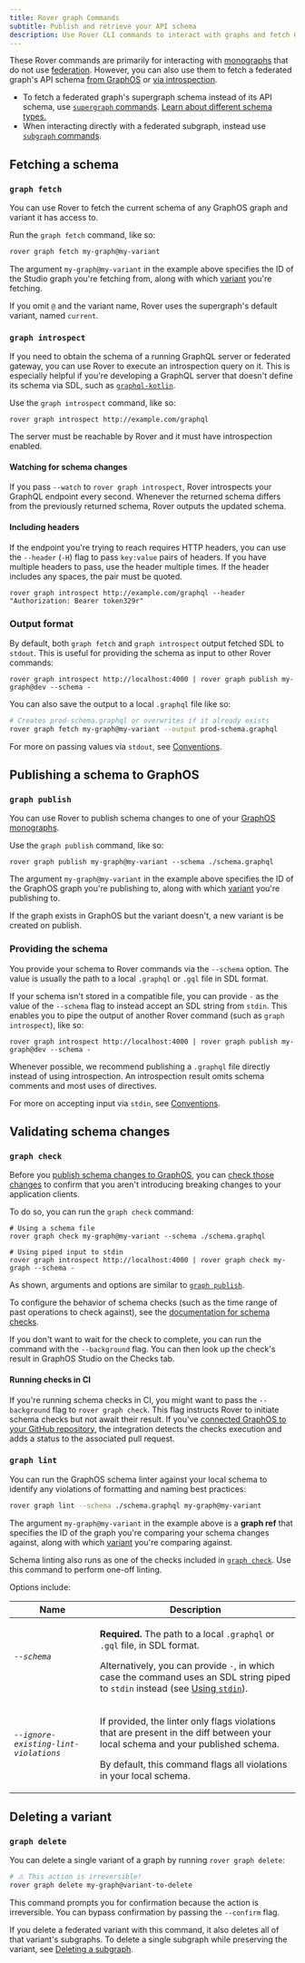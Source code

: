 ```yaml
---
title: Rover graph Commands
subtitle: Publish and retrieve your API schema
description: Use Rover CLI commands to interact with graphs and fetch Graph schemas from GraphOS or via introspection.
---
```



These Rover commands are primarily for interacting with [monographs](/graphos/graphs/overview#monographs) that do not use [federation](/federation/). However, you can also use them to fetch a federated graph's API schema [from GraphOS](#graph-fetch) or [via introspection](#graph-introspect).

<Note>

- To fetch a federated graph's supergraph schema instead of its API schema, use [`supergraph` commands](/rover/commands/supergraphs). [Learn about different schema types.](/federation/federated-types/overview/)
- When interacting directly with a federated subgraph, instead use [`subgraph` commands](/rover/commands/subgraphs).

</Note>

## Fetching a schema

### `graph fetch`

<AuthNotice />

You can use Rover to fetch the current schema of any GraphOS graph and variant it has access to.

Run the `graph fetch` command, like so:

```bash
rover graph fetch my-graph@my-variant
```

The argument `my-graph@my-variant` in the example above specifies the ID of the Studio graph you're fetching from, along with which [variant](/graphos/graphs/#variants) you're fetching.

If you omit `@` and the variant name, Rover uses the supergraph's default variant, named `current`.

### `graph introspect`

If you need to obtain the schema of a running GraphQL server or federated gateway, you can use Rover to execute an introspection query on it. This is especially helpful if you're developing a GraphQL server that doesn't define its schema via SDL, such as [`graphql-kotlin`](https://github.com/ExpediaGroup/graphql-kotlin).

Use the `graph introspect` command, like so:

```shell
rover graph introspect http://example.com/graphql
```

The server must be reachable by Rover and it must have introspection enabled.

#### Watching for schema changes

If you pass `--watch` to `rover graph introspect`, Rover introspects your GraphQL endpoint every second. Whenever the returned schema differs from the previously returned schema, Rover outputs the updated schema.  

#### Including headers

If the endpoint you're trying to reach requires HTTP headers, you can use the `--header` (`-H`) flag to pass `key:value` pairs of headers. If you have multiple headers to pass, use the header multiple times. If the header includes any spaces, the pair must be quoted.

```shell
rover graph introspect http://example.com/graphql --header "Authorization: Bearer token329r"
```

### Output format

By default, both `graph fetch` and `graph introspect` output fetched SDL to `stdout`. This is useful for providing the schema as input to other Rover commands:

```shell
rover graph introspect http://localhost:4000 | rover graph publish my-graph@dev --schema -
```

You can also save the output to a local `.graphql` file like so:

```bash
# Creates prod-schema.graphql or overwrites if it already exists
rover graph fetch my-graph@my-variant --output prod-schema.graphql
```

For more on passing values via `stdout`, see [Conventions](/rover/conventions#using-stdout).

## Publishing a schema to GraphOS

### `graph publish`

<AuthNotice />

You can use Rover to publish schema changes to one of your [GraphOS monographs](/graphos/graphs/#monographs).

Use the `graph publish` command, like so:

```shell
rover graph publish my-graph@my-variant --schema ./schema.graphql
```

The argument `my-graph@my-variant` in the example above specifies the ID of the GraphOS graph you're publishing to, along with which [variant](/graphos/graphs/#variants) you're publishing to.

If the graph exists in GraphOS but the variant doesn't, a new variant is be created on publish.

### Providing the schema

You provide your schema to Rover commands via the `--schema` option. The value is usually the path to a local `.graphql` or `.gql` file in SDL format.

If your schema isn't stored in a compatible file, you can provide `-` as the value of the `--schema` flag to instead accept an SDL string from `stdin`. This enables you to pipe the output of another Rover command (such as `graph introspect`), like so:

```shell
rover graph introspect http://localhost:4000 | rover graph publish my-graph@dev --schema -
```

Whenever possible, we recommend publishing a `.graphql` file directly instead of using introspection. An introspection result omits schema comments and most uses of directives.

For more on accepting input via `stdin`, see [Conventions](/rover/conventions#using-stdin).

## Validating schema changes

### `graph check`

<AuthNotice />

Before you [publish schema changes to GraphOS](#publishing-a-schema-to-graphos), you can [check those changes](/graphos/delivery/schema-checks/) to confirm that you aren't introducing breaking changes to your application clients.

To do so, you can run the `graph check` command:

```shell
# Using a schema file
rover graph check my-graph@my-variant --schema ./schema.graphql

# Using piped input to stdin
rover graph introspect http://localhost:4000 | rover graph check my-graph --schema -
```

As shown, arguments and options are similar to [`graph publish`](#graph-publish).

To configure the behavior of schema checks (such as the time range of past operations to check against), see the [documentation for schema checks](/graphos/delivery/check-configurations/#using-apollo-studio-recommended).

If you don't want to wait for the check to complete, you can run the command with the `--background` flag. You can then look up the check's result in GraphOS Studio on the Checks tab.

#### Running checks in CI

If you're running schema checks in CI, you might want to pass the `--background` flag to `rover graph check`. This flag instructs Rover to initiate schema checks but not await their result. If you've [connected GraphOS to your GitHub repository](/graphos/delivery/github-integration/), the integration detects the checks execution and adds a status to the associated pull request.

### `graph lint`

<AuthNotice />

You can run the GraphOS schema linter against your local schema to identify any violations of formatting and naming best practices:

```bash title="Example command"
rover graph lint --schema ./schema.graphql my-graph@my-variant
```

The argument `my-graph@my-variant` in the example above is a **graph ref** that specifies the ID of the graph you're comparing your schema changes against, along with which [variant](/graphos/graphs/#variants) you're comparing against.

Schema linting also runs as one of the checks included in [`graph check`](#graph-check). Use this command to perform one-off linting.

Options include:

<table class="field-table">
<thead>
<tr>
<th>Name</th>
<th>Description</th>
</tr>
</thead>
<tbody>
<tr class="required">
<td>

###### `--schema`

</td>
<td>

**Required.** The path to a local `.graphql` or `.gql` file, in SDL format.

Alternatively, you can provide `-`, in which case the command uses an SDL string piped to `stdin` instead (see [Using `stdin`](/rover/conventions#using-stdin)).

</td>
</tr>

<tr>
<td>

###### `--ignore-existing-lint-violations`

</td>

<td>

If provided, the linter only flags violations that are present in the diff between your local schema and your published schema.

By default, this command flags all violations in your local schema.

</td>
</tr>

</tbody>
</table>

## Deleting a variant

### `graph delete`

<AuthNotice />

You can delete a single variant of a graph by running `rover graph delete`:

```bash
# ⚠️ This action is irreversible!
rover graph delete my-graph@variant-to-delete
```

This command prompts you for confirmation because the action is irreversible. You can bypass confirmation by passing the `--confirm` flag.

If you delete a federated variant with this command, it also deletes all of that variant's subgraphs. To delete a single subgraph while preserving the variant, see [Deleting a subgraph](/rover/commands/subgraphs#deleting-a-subgraph).
